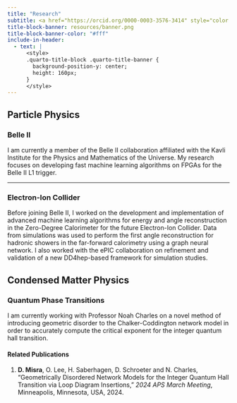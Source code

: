 ```yaml
---
title: "Research"
subtitle: <a href="https://orcid.org/0000-0003-3576-3414" style="color:#fff;">ORCID {{< iconify academicons orcid >}}</a>
title-block-banner: resources/banner.png
title-block-banner-color: "#fff"
include-in-header:
  - text: |
      <style>
      .quarto-title-block .quarto-title-banner {
        background-position-y: center;
        height: 160px;
      }
      </style>
---
```

## Particle Physics
### Belle II

I am currently a member of the Belle II collaboration affiliated with the <a href="https://www.ipmu.jp/en" style="text-decoration:none">Kavli Institute for the Physics and Mathematics of the Universe</a>. My research focuses on developing fast machine learning algorithms on FPGAs for the Belle II L1 trigger. 

___

### Electron-Ion Collider

Before joining Belle II, I worked on the development and implementation of advanced machine learning algorithms for energy and angle reconstruction in the Zero-Degree Calorimeter for the future Electron-Ion Collider. Data from simulations was used to perform the first angle reconstruction for hadronic showers in the far-forward calorimetry using a graph neural network. I also worked with the <a href="https://www.bnl.gov/eic/epic.php" style="text-decoration:none">ePIC</a> collaboration on refinement and validation of a new DD4hep-based framework for simulation studies.

## Condensed Matter Physics
### Quantum Phase Transitions

I am currently working with Professor <a href="https://www.reed.edu/physics/faculty/" style="text-decoration: none">Noah Charles</a> on a novel method of introducing geometric disorder to the Chalker-Coddington network model in order to accurately compute the critical exponent for the integer quantum hall transition. 

#### Related Publications
1. __D. Misra__, O. Lee, H. Saberhagen, D. Schroeter and N. Charles, "Geometrically Disordered Network Models for the Integer Quantum Hall Transition via Loop Diagram Insertions," _2024 APS March Meeting_, Minneapolis, Minnesota, USA, 2024.